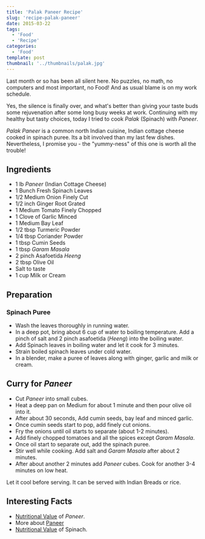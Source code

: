 ```yaml
---
title: 'Palak Paneer Recipe'
slug: 'recipe-palak-paneer'
date: 2015-03-22
tags:
  - 'Food'
  - 'Recipe'
categories:
  - 'Food'
template: post
thumbnail: '../thumbnails/palak.jpg'
---
```


Last month or so has been all silent here. No puzzles, no math, no
computers and most important, no Food! And as usual blame is on my work
schedule.

Yes, the silence is finally over, and what's better than giving your
taste buds some rejuvenation after some long busy weeks at work.
Continuing with my healthy but tasty choices, today I tried to cook
_Palak_ (Spinach) with _Paneer_.

_Palak_ _Paneer_ is a common north Indian cuisine, Indian cottage cheese
cooked in spinach puree. Its a bit involved than my last few dishes.
Nevertheless, I promise you - the "yummy-ness" of this one is worth all
the trouble!

<ZoomImage src='https://res.cloudinary.com/sadanandsingh/image/upload/v1496963332/PalakPaneer1_ugytqp.jpg'></ZoomImage>

## Ingredients

- 1 lb _Paneer_ (Indian Cottage Cheese)
- 1 Bunch Fresh Spinach Leaves
- 1/2 Medium Onion Finely Cut
- 1/2 inch Ginger Root Grated
- 1 Medium Tomato Finely Chopped
- 1 Clove of Garlic Minced
- 1 Medium Bay Leaf
- 1/2 tbsp Turmeric Powder
- 1/4 tbsp Coriander Powder
- 1 tbsp Cumin Seeds
- 1 tbsp _Garam_ _Masala_
- 2 pinch Asafoetida _Heeng_
- 2 tbsp Olive Oil
- Salt to taste
- 1 cup Milk or Cream

<ZoomImage src='https://res.cloudinary.com/sadanandsingh/image/upload/v1496963332/PalakPaneer2_fdmyku.jpg'></ZoomImage>

## Preparation

### Spinach Puree

- Wash the leaves thoroughly in running water.
- In a deep pot, bring about 6 cup of water to boiling temperature.
  Add a pinch of salt and 2 pinch asafoetida (_Heeng_) into the
  boiling water.
- Add Spinach leaves in boiling water and let it cook for 3 minutes.
- Strain boiled spinach leaves under cold water.
- In a blender, make a puree of leaves along with ginger, garlic and
  milk or cream.

<ZoomImage src='https://res.cloudinary.com/sadanandsingh/image/upload/v1496963333/PalakPaneer3_ckjnjp.jpg'></ZoomImage>

## Curry for _Paneer_

- Cut _Paneer_ into small cubes.
- Heat a deep pan on Medium for about 1 minute and then pour olive oil
  into it.
- After about 30 seconds, Add cumin seeds, bay leaf and minced garlic.
- Once cumin seeds start to pop, add finely cut onions.
- Fry the onions until oil starts to separate (about 1-2 minutes).
- Add finely chopped tomatoes and all the spices except _Garam_
  _Masala_.
- Once oil start to separate out, add the spinach puree.
- Stir well while cooking. Add salt and _Garam_ _Masala_ after about 2 minutes.
- After about another 2 minutes add _Paneer_ cubes. Cook for another
  3-4 minutes on low heat.

Let it cool before serving. It can be served with Indian Breads or rice.

<ZoomImage src='https://res.cloudinary.com/sadanandsingh/image/upload/v1496963332/PalakPaneer_me9asd.jpg'></ZoomImage>

## Interesting Facts

- [Nutritional Value](https://nutritiondata.self.com/facts/recipe/1770692/2) of _Paneer_.
- More about [Paneer](https://en.wikipedia.org/wiki/Paneer)
- [Nutritional Value](https://www.whfoods.com/genpage.php?tname=foodspice&dbid=43) of Spinach.
